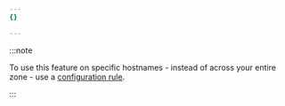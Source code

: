 ```yaml
---
{}

---
```


:::note


To use this feature on specific hostnames - instead of across your entire zone - use a [configuration rule](/rules/configuration-rules/).


:::
